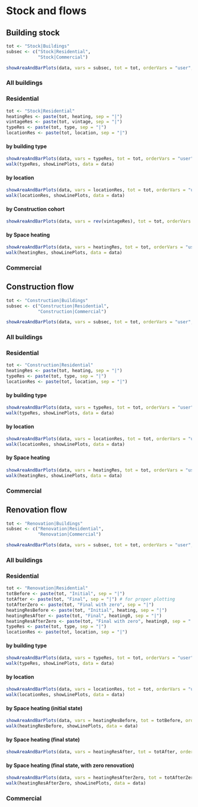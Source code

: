 # Stock and flows

## Building stock

```r
tot <- "Stock|Buildings"
subsec <- c("Stock|Residential",
            "Stock|Commercial")
```

```r
showAreaAndBarPlots(data, vars = subsec, tot = tot, orderVars = "user", scales = "fixed")
```

### All buildings

### Residential
```r
tot <- "Stock|Residential"
heatingRes <- paste(tot, heating, sep = "|")
vintageRes <- paste(tot, vintage, sep = "|")
typeRes <- paste(tot, type, sep = "|")
locationRes <- paste(tot, location, sep = "|")
```

#### by building type
```r
showAreaAndBarPlots(data, vars = typeRes, tot = tot, orderVars = "user", scales = "fixed")
walk(typeRes, showLinePlots, data = data)
```

#### by location
```r
showAreaAndBarPlots(data, vars = locationRes, tot = tot, orderVars = "user", scales = "fixed")
walk(locationRes, showLinePlots, data = data)
```

#### by Construction cohort
```r
showAreaAndBarPlots(data, vars = rev(vintageRes), tot = tot, orderVars = "user", scales = "fixed")
```

#### by Space heating
```r
showAreaAndBarPlots(data, vars = heatingRes, tot = tot, orderVars = "user", scales = "fixed")
walk(heatingRes, showLinePlots, data = data)
```

### Commercial

## Construction flow

```r
tot <- "Construction|Buildings"
subsec <- c("Construction|Residential",
            "Construction|Commercial")
```

```r
showAreaAndBarPlots(data, vars = subsec, tot = tot, orderVars = "user", scales = "fixed")
```

### All buildings

### Residential
```r
tot <- "Construction|Residential"
heatingRes <- paste(tot, heating, sep = "|")
typeRes <- paste(tot, type, sep = "|")
locationRes <- paste(tot, location, sep = "|")
```

#### by building type
```r
showAreaAndBarPlots(data, vars = typeRes, tot = tot, orderVars = "user", scales = "fixed")
walk(typeRes, showLinePlots, data = data)
```

#### by location
```r
showAreaAndBarPlots(data, vars = locationRes, tot = tot, orderVars = "user", scales = "fixed")
walk(locationRes, showLinePlots, data = data)
```

#### by Space heating
```r
showAreaAndBarPlots(data, vars = heatingRes, tot = tot, orderVars = "user", scales = "fixed")
walk(heatingRes, showLinePlots, data = data)
```

### Commercial

## Renovation flow

```r
tot <- "Renovation|Buildings"
subsec <- c("Renovation|Residential",
            "Renovation|Commercial")
```

```r
showAreaAndBarPlots(data, vars = subsec, tot = tot, orderVars = "user", scales = "fixed")
```

### All buildings

### Residential
```r
tot <- "Renovation|Residential"
totBefore <- paste(tot, "Initial", sep = "|")
totAfter <- paste(tot, "Final", sep = "|") # for proper plotting
totAfterZero <- paste(tot, "Final with zero", sep = "|")
heatingResBefore <- paste(tot, "Initial", heating, sep = "|")
heatingResAfter <- paste(tot, "Final", heating0, sep = "|")
heatingResAfterZero <- paste(tot, "Final with zero", heating0, sep = "|")
typeRes <- paste(tot, type, sep = "|")
locationRes <- paste(tot, location, sep = "|")
```

#### by building type
```r
showAreaAndBarPlots(data, vars = typeRes, tot = tot, orderVars = "user", scales = "fixed")
walk(typeRes, showLinePlots, data = data)
```

#### by location
```r
showAreaAndBarPlots(data, vars = locationRes, tot = tot, orderVars = "user", scales = "fixed")
walk(locationRes, showLinePlots, data = data)
```

#### by Space heating (initial state)
```r
showAreaAndBarPlots(data, vars = heatingResBefore, tot = totBefore, orderVars = "user", scales = "fixed")
walk(heatingResBefore, showLinePlots, data = data)
```

#### by Space heating (final state)
```r
showAreaAndBarPlots(data, vars = heatingResAfter, tot = totAfter, orderVars = "user", scales = "fixed")
```

#### by Space heating (final state, with zero renovation)
```r
showAreaAndBarPlots(data, vars = heatingResAfterZero, tot = totAfterZero, orderVars = "user", scales = "fixed")
walk(heatingResAfterZero, showLinePlots, data = data)
```

### Commercial
